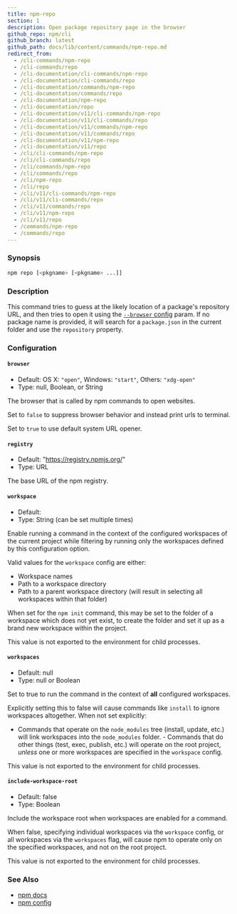 ```yaml
---
title: npm-repo
section: 1
description: Open package repository page in the browser
github_repo: npm/cli
github_branch: latest
github_path: docs/lib/content/commands/npm-repo.md
redirect_from:
  - /cli-commands/npm-repo
  - /cli-commands/repo
  - /cli-documentation/cli-commands/npm-repo
  - /cli-documentation/cli-commands/repo
  - /cli-documentation/commands/npm-repo
  - /cli-documentation/commands/repo
  - /cli-documentation/npm-repo
  - /cli-documentation/repo
  - /cli-documentation/v11/cli-commands/npm-repo
  - /cli-documentation/v11/cli-commands/repo
  - /cli-documentation/v11/commands/npm-repo
  - /cli-documentation/v11/commands/repo
  - /cli-documentation/v11/npm-repo
  - /cli-documentation/v11/repo
  - /cli/cli-commands/npm-repo
  - /cli/cli-commands/repo
  - /cli/commands/npm-repo
  - /cli/commands/repo
  - /cli/npm-repo
  - /cli/repo
  - /cli/v11/cli-commands/npm-repo
  - /cli/v11/cli-commands/repo
  - /cli/v11/commands/repo
  - /cli/v11/npm-repo
  - /cli/v11/repo
  - /commands/npm-repo
  - /commands/repo
---
```


### Synopsis

```bash
npm repo [<pkgname> [<pkgname> ...]]
```

### Description

This command tries to guess at the likely location of a package's repository URL, and then tries to open it using the [`--browser` config](/cli/v11/using-npm/config#browser) param. If no package name is provided, it will search for a `package.json` in the current folder and use the `repository` property.

### Configuration

#### `browser`

- Default: OS X: `"open"`, Windows: `"start"`, Others: `"xdg-open"`
- Type: null, Boolean, or String

The browser that is called by npm commands to open websites.

Set to `false` to suppress browser behavior and instead print urls to terminal.

Set to `true` to use default system URL opener.

#### `registry`

- Default: "https://registry.npmjs.org/"
- Type: URL

The base URL of the npm registry.

#### `workspace`

- Default:
- Type: String (can be set multiple times)

Enable running a command in the context of the configured workspaces of the current project while filtering by running only the workspaces defined by this configuration option.

Valid values for the `workspace` config are either:

- Workspace names
- Path to a workspace directory
- Path to a parent workspace directory (will result in selecting all workspaces within that folder)

When set for the `npm init` command, this may be set to the folder of a workspace which does not yet exist, to create the folder and set it up as a brand new workspace within the project.

This value is not exported to the environment for child processes.

#### `workspaces`

- Default: null
- Type: null or Boolean

Set to true to run the command in the context of **all** configured workspaces.

Explicitly setting this to false will cause commands like `install` to ignore workspaces altogether. When not set explicitly:

- Commands that operate on the `node_modules` tree (install, update, etc.) will link workspaces into the `node_modules` folder. - Commands that do other things (test, exec, publish, etc.) will operate on the root project, _unless_ one or more workspaces are specified in the `workspace` config.

This value is not exported to the environment for child processes.

#### `include-workspace-root`

- Default: false
- Type: Boolean

Include the workspace root when workspaces are enabled for a command.

When false, specifying individual workspaces via the `workspace` config, or all workspaces via the `workspaces` flag, will cause npm to operate only on the specified workspaces, and not on the root project.

This value is not exported to the environment for child processes.

### See Also

- [npm docs](/cli/v11/commands/npm-docs)
- [npm config](/cli/v11/commands/npm-config)
